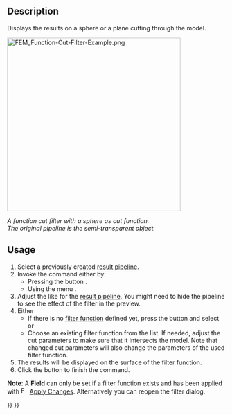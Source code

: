 <languages/>
<translate>

<!--T:4-->
{{Docnav
|[[FEM_PostFilterClipScalar|Scalar clip filter]]
|[[FEM_PostFilterClipRegion|Region clip filter]]
|[[FEM_Workbench|FEM]]
|IconL=FEM_PostFilterClipScalar.svg
|IconR=FEM_PostFilterClipRegion.svg
|IconC=Workbench_FEM.svg
}}

<!--T:1-->
{{GuiCommand
|Name=FEM PostFilterCutFunction
|MenuLocation=Results → Function cut filter
|Workbenches=[[FEM_Workbench|FEM]]
|SeeAlso=[[FEM_PostPipelineFromResult|FEM Result pipeline]], [[FEM_PostCreateFunctions|FEM Filter functions]], [[FEM_tutorial|FEM tutorial]]
}}

==Description== <!--T:6-->

<!--T:2-->
Displays the results on a sphere or a plane cutting through the model.

</translate>
[[File:FEM_Function-Cut-Filter-Example.png|400px]]
<translate>

<!--T:8-->
''A function cut filter with a sphere as cut function.</br>The original pipeline is the semi-transparent object.''

==Usage== <!--T:7-->

<!--T:3-->
# Select a previously created [[FEM_PostPipelineFromResult|result pipeline]].
# Invoke the command either by:
#* Pressing the button {{Button|[[Image:FEM_PostFilterCutFunction.svg|16px]] '''Function cut filter'''}}.
#* Using the menu {{MenuCommand|Results → [[Image:FEM_PostFilterCutFunction.svg|16px]] Function cut filter}}.
# Adjust the {{MenuCommand|Result display options}} like for the [[FEM_PostPipelineFromResult|result pipeline]]. You might need to hide the pipeline to see the effect of the filter in the preview.
# Either
#* If there is no [[FEM_PostCreateFunctions|filter function]] defined yet, press the {{Button|[[Image:List-add.svg|16px]] Create}} button and select {{MenuCommand|[[Image:FEM_PostCreateFunctionPlane.svg|16px]] Plane}} or {{MenuCommand|[[Image:FEM_PostCreateFunctionSphere.svg|16px]] Sphere}}
#* Choose an existing filter function from the list. If needed, adjust the cut parameters to make sure that it intersects the model. Note that changed cut parameters will also change the parameters of the used filter function.
# The results will be displayed on the surface of the filter function.
# Click the {{Button|OK}} button to finish the command.

<!--T:9-->
'''Note''': A '''Field''' can only be set if a filter function exists and has been applied with  [[Image:FEM_PostApplyChanges.svg|16px]] [[FEM_PostApplyChanges|Apply Changes]]. Alternatively you can reopen the filter dialog.


<!--T:5-->
{{Docnav
|[[FEM_PostFilterClipScalar|Scalar clip filter]]
|[[FEM_PostFilterClipRegion|Region clip filter]]
|[[FEM_Workbench|FEM]]
|IconL=FEM_PostFilterClipScalar.svg
|IconR=FEM_PostFilterClipRegion.svg
|IconC=Workbench_FEM.svg
}}

</translate>
{{FEM Tools navi{{#translation:}}}}
{{Userdocnavi{{#translation:}}}}